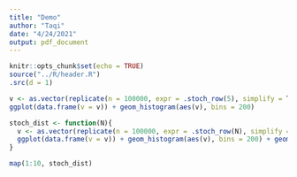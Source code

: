 ```yaml
---
title: "Demo"
author: "Taqi"
date: "4/24/2021"
output: pdf_document
---
```


```r
knitr::opts_chunk$set(echo = TRUE)
source("../R/header.R")
.src(d = 1)
```

```r
v <- as.vector(replicate(n = 100000, expr = .stoch_row(5), simplify = T))
ggplot(data.frame(v = v)) + geom_histogram(aes(v), bins = 200)
```

```r
stoch_dist <- function(N){
  v <- as.vector(replicate(n = 100000, expr = .stoch_row(N), simplify = T))
  ggplot(data.frame(v = v)) + geom_histogram(aes(v), bins = 200) + geom_vline(xintercept = 1/N)
}
```

```r
map(1:10, stoch_dist)
```

